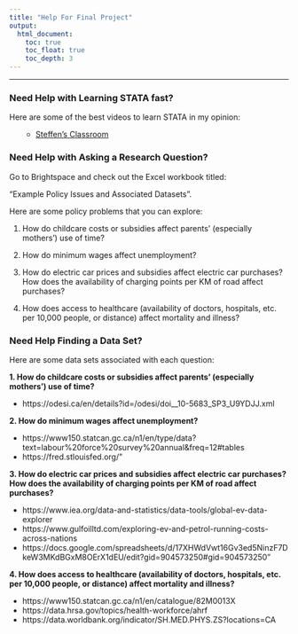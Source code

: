 ```yaml
---
title: "Help For Final Project"
output: 
  html_document:
    toc: true
    toc_float: true
    toc_depth: 3
---
```

<hr>
### Need Help with Learning STATA fast?

Here are some of the best videos to learn STATA in my opinion:

<ul> 
  - [Steffen's Classroom](https://www.youtube.com/playlist?list=PLn6B3DUkuU_08whVgp3MeYLqltoFdBtum)
</ul>

### Need Help with Asking a Research Question? 

Go to Brightspace and check out the Excel workbook titled: 

"Example Policy Issues and Associated Datasets".

Here are some policy problems that you can explore:

1. How do childcare costs or subsidies affect parents’ (especially mothers’) use of time?

2. How do minimum wages affect unemployment? 

3. How do electric car prices and subsidies affect electric car purchases? How does the availability of charging points per KM of road affect purchases?

4. How does access to healthcare (availability of doctors, hospitals, etc. per 10,000 people, or distance) affect mortality and illness? 

### Need Help Finding a Data Set?

Here are some data sets associated with each question:

<strong> 1. How do childcare costs or subsidies affect parents’ (especially mothers’) use of time? </strong>

 - https://odesi.ca/en/details?id=/odesi/doi__10-5683_SP3_U9YDJJ.xml

<strong> 2. How do minimum wages affect unemployment? </strong>  

  - https://www150.statcan.gc.ca/n1/en/type/data?text=labour%20force%20survey%20annual&freq=12#tables
  - https://fred.stlouisfed.org/"

<strong> 3. How do electric car prices and subsidies affect electric car purchases? How does the availability of charging points per KM of road affect purchases? </strong>

  - https://www.iea.org/data-and-statistics/data-tools/global-ev-data-explorer
  - https://www.gulfoilltd.com/exploring-ev-and-petrol-running-costs-across-nations
  - https://docs.google.com/spreadsheets/d/17XHWdVwt16Gv3ed5NinzF7DkeW3MKdBGxM8OErX1dEU/edit?gid=904573250#gid=904573250"

<strong> 4. How does access to healthcare (availability of doctors, hospitals, etc. per 10,000 people, or distance) affect mortality and illness? </strong>

  - https://www150.statcan.gc.ca/n1/en/catalogue/82M0013X
  - https://data.hrsa.gov/topics/health-workforce/ahrf
  - https://data.worldbank.org/indicator/SH.MED.PHYS.ZS?locations=CA
<div class="tocify-extend-page" data-unique="tocify-extend-page" style="height: 0;"></div>
